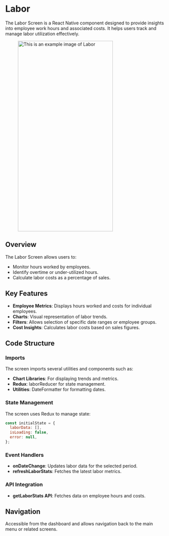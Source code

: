 
# Labor

The Labor Screen is a React Native component designed to provide insights into employee work hours and associated costs. It helps users track and manage labor utilization effectively.

<figure> <img src="/img/inventory/labor.png" alt="This is an example image  of Labor" width="300" height="600" /></figure>

## Overview

The Labor Screen allows users to:

- Monitor hours worked by employees.
- Identify overtime or under-utilized hours.
- Calculate labor costs as a percentage of sales.

## Key Features

- **Employee Metrics**: Displays hours worked and costs for individual employees.
- **Charts**: Visual representation of labor trends.
- **Filters**: Allows selection of specific date ranges or employee groups.
- **Cost Insights**: Calculates labor costs based on sales figures.

## Code Structure

### Imports

The screen imports several utilities and components such as:

- **Chart Libraries**: For displaying trends and metrics.
- **Redux**: laborReducer for state management.
- **Utilities**: DateFormatter for formatting dates.

### State Management

The screen uses Redux to manage state:

```javascript
const initialState = {
  laborData: [],
  isLoading: false,
  error: null,
};
```
### Event Handlers

- **onDateChange**: Updates labor data for the selected period.
- **refreshLaborStats**:  Fetches the latest labor metrics.

### API Integration

- **getLaborStats API**: Fetches data on employee hours and costs.

## Navigation

Accessible from the dashboard and allows navigation back to the main menu or related screens.







